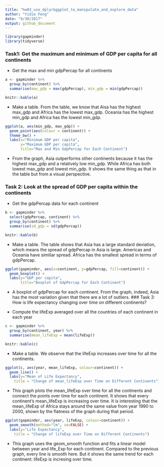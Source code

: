 ```yaml
---
title: "hw03_use_dplyr&ggplot_to_manipulate_and_explore_data"
author: "Yidie Feng"
date: "9/30/2017"
output: github_document
---
```


```r
library(gapminder)
library(tidyverse)
```

### Task1: Get the maximum and minimum of GDP per capita for all continents

- Get the max and min gdpPercap for all continents 
```r
a <- gapminder %>%
  group_by(continent) %>%
  summarise(max_gdp = max(gdpPercap), min_gdp = min(gdpPercap))
```


```r
knitr::kable(a)
```
- Make a table. From the table, we know that Aisa has the highest max_gdp and Africa has the lowest max_gdp. Oceania has the highest min_gdp and Africa has the lowest min_gdp.

```r
ggplot(a, aes(min_gdp, max_gdp)) + 
  geom_point(aes(colour = continent)) +
  theme_bw() +
  labs(x="Minimum GDP per capita",
       y="Maximum GDP per capita",
       title="Max and Min GdpPercap for Each Continent")
```
- From the graph, Asia outperforms other continents because it has the highest max_gdp and a relatively low min_gdp. While Africa has both lowest max_gdp and lowest min_gdp. It shows the same thing as that in the table but from a visual perspective.

### Task 2: Look at the spread of GDP per capita within the continents

- Get the gdpPercap data for each continent
```r
b <- gapminder %>% 
  select(gdpPercap, continent) %>%
  group_by(continent) %>%
  summarise(sd_gdp = sd(gdpPercap))
```


```r
knitr::kable(b)
```
- Make a table. The table shows that Asia has a large standard deviation, which means the spread of gdpPercap in Asia is large. Americas and Oceania have similiar spread. Africa has the smallest spread in terms of gdpPercap.

```r
ggplot(gapminder, aes(x=continent, y=gdpPercap, fill=continent)) + 
  geom_boxplot() +
  labs(y="GDP per capita",
       title="Boxplot of GdpPercap for Each Continent")
```
- A boxplot of gdpPercap for each continent. From the graph, indeed, Asia has the most variation given that there are a lot of outliers.
### Task 3: How is life expectancy changing over time on different continents?

- Compute the lifeExp averaged over all the countries of each continent in each year
```r
c <- gapminder %>%
  group_by(continent, year) %>%
  summarise(mean_lifeExp = mean(lifeExp))
```


```r
knitr::kable(c)
```
- Make a table. We observe that the lifeExp increases over time for all the continents.

```r
ggplot(c, aes(year, mean_lifeExp, colour=continent)) + 
  geom_line() +
  labs(y="Mean of Life Expectancy",
    title = "Change of mean_lifeExp over Time on Different Continents")
```
- This graph plots the mean_lifeExp over time for all the continents and connect the points over time for each continent. It shows that every continent's mean_lifeExp is increasing over time. It is interesting that the mean_lifeExp of Africa stays around the same value from year 1990 to 2000, shown by the flatness of the graph during that period.

```r
ggplot(gapminder, aes(year, lifeExp, colour=continent)) + 
  geom_smooth(method="lm", se=FALSE) +
  labs(y="Life Expectancy",
    title = "Change of lifeExp over Time on Different Continents")
```
- This graph uses the geom_smooth function and fits a linear model between year and life_Exp for each continent. Compared to the previous graph, every line is smooth here. But it shows the same trend for each continent: lifeExp is incresing over time.


